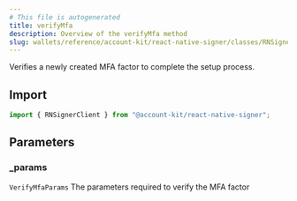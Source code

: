 ```yaml
---
# This file is autogenerated
title: verifyMfa
description: Overview of the verifyMfa method
slug: wallets/reference/account-kit/react-native-signer/classes/RNSignerClient/verifyMfa
---
```


Verifies a newly created MFA factor to complete the setup process.

## Import

```ts
import { RNSignerClient } from "@account-kit/react-native-signer";
```

## Parameters

### \_params

`VerifyMfaParams`
The parameters required to verify the MFA factor
